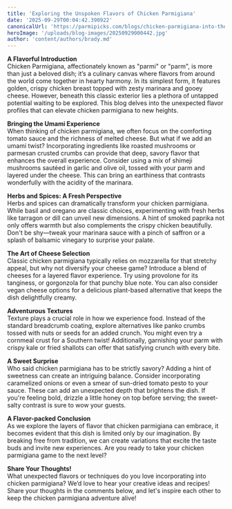```yaml
---
title: 'Exploring the Unspoken Flavors of Chicken Parmigiana'
date: '2025-09-29T00:04:42.390922'
canonicalUrl: 'https://parmipicks.com/blogs/chicken-parmigiana-into-the-world-of-flavors.mdx'
heroImage: '/uploads/blog-images/20250929000442.jpg'
author: 'content/authors/brady.md'
---
```


**A Flavorful Introduction**  
Chicken Parmigiana, affectionately known as "parmi" or "parm", is more than just a beloved dish; it’s a culinary canvas where flavors from around the world come together in hearty harmony. In its simplest form, it features golden, crispy chicken breast topped with zesty marinara and gooey cheese. However, beneath this classic exterior lies a plethora of untapped potential waiting to be explored. This blog delves into the unexpected flavor profiles that can elevate chicken parmigiana to new heights.  

**Bringing the Umami Experience**  
When thinking of chicken parmigiana, we often focus on the comforting tomato sauce and the richness of melted cheese. But what if we add an umami twist? Incorporating ingredients like roasted mushrooms or parmesan crusted crumbs can provide that deep, savory flavor that enhances the overall experience. Consider using a mix of shimeji mushrooms sautéed in garlic and olive oil, tossed with your parm and layered under the cheese. This can bring an earthiness that contrasts wonderfully with the acidity of the marinara.  

**Herbs and Spices: A Fresh Perspective**  
Herbs and spices can dramatically transform your chicken parmigiana. While basil and oregano are classic choices, experimenting with fresh herbs like tarragon or dill can unveil new dimensions. A hint of smoked paprika not only offers warmth but also complements the crispy chicken beautifully. Don't be shy—tweak your marinara sauce with a pinch of saffron or a splash of balsamic vinegary to surprise your palate.  

**The Art of Cheese Selection**  
Classic chicken parmigiana typically relies on mozzarella for that stretchy appeal, but why not diversify your cheese game? Introduce a blend of cheeses for a layered flavor experience. Try using provolone for its tanginess, or gorgonzola for that punchy blue note. You can also consider vegan cheese options for a delicious plant-based alternative that keeps the dish delightfully creamy.  

**Adventurous Textures**  
Texture plays a crucial role in how we experience food. Instead of the standard breadcrumb coating, explore alternatives like panko crumbs tossed with nuts or seeds for an added crunch. You might even try a cornmeal crust for a Southern twist! Additionally, garnishing your parm with crispy kale or fried shallots can offer that satisfying crunch with every bite.  

**A Sweet Surprise**  
Who said chicken parmigiana has to be strictly savory? Adding a hint of sweetness can create an intriguing balance. Consider incorporating caramelized onions or even a smear of sun-dried tomato pesto to your sauce. These can add an unexpected depth that brightens the dish. If you're feeling bold, drizzle a little honey on top before serving; the sweet-salty contrast is sure to wow your guests.  

**A Flavor-packed Conclusion**  
As we explore the layers of flavor that chicken parmigiana can embrace, it becomes evident that this dish is limited only by our imagination. By breaking free from tradition, we can create variations that excite the taste buds and invite new experiences. Are you ready to take your chicken parmigiana game to the next level?  

**Share Your Thoughts!**  
What unexpected flavors or techniques do you love incorporating into chicken parmigiana? We’d love to hear your creative ideas and recipes! Share your thoughts in the comments below, and let's inspire each other to keep the chicken parmigiana adventure alive!

